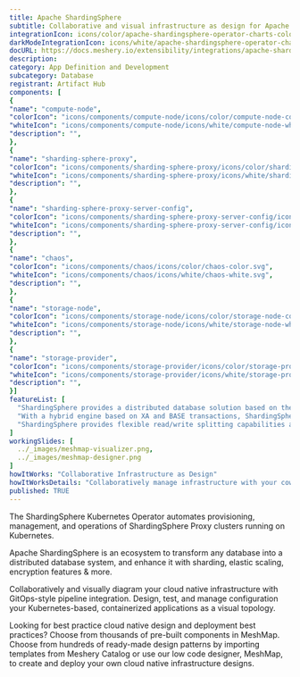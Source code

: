```yaml
---
title: Apache ShardingSphere
subtitle: Collaborative and visual infrastructure as design for Apache ShardingSphere
integrationIcon: icons/color/apache-shardingsphere-operator-charts-color.svg
darkModeIntegrationIcon: icons/white/apache-shardingsphere-operator-charts-white.svg
docURL: https://docs.meshery.io/extensibility/integrations/apache-shardingsphere-operator-charts
description: 
category: App Definition and Development
subcategory: Database
registrant: Artifact Hub
components: [
{
"name": "compute-node",
"colorIcon": "icons/components/compute-node/icons/color/compute-node-color.svg",
"whiteIcon": "icons/components/compute-node/icons/white/compute-node-white.svg",
"description": "",
},
{
"name": "sharding-sphere-proxy",
"colorIcon": "icons/components/sharding-sphere-proxy/icons/color/sharding-sphere-proxy-color.svg",
"whiteIcon": "icons/components/sharding-sphere-proxy/icons/white/sharding-sphere-proxy-white.svg",
"description": "",
},
{
"name": "sharding-sphere-proxy-server-config",
"colorIcon": "icons/components/sharding-sphere-proxy-server-config/icons/color/sharding-sphere-proxy-server-config-color.svg",
"whiteIcon": "icons/components/sharding-sphere-proxy-server-config/icons/white/sharding-sphere-proxy-server-config-white.svg",
"description": "",
},
{
"name": "chaos",
"colorIcon": "icons/components/chaos/icons/color/chaos-color.svg",
"whiteIcon": "icons/components/chaos/icons/white/chaos-white.svg",
"description": "",
},
{
"name": "storage-node",
"colorIcon": "icons/components/storage-node/icons/color/storage-node-color.svg",
"whiteIcon": "icons/components/storage-node/icons/white/storage-node-white.svg",
"description": "",
},
{
"name": "storage-provider",
"colorIcon": "icons/components/storage-provider/icons/color/storage-provider-color.svg",
"whiteIcon": "icons/components/storage-provider/icons/white/storage-provider-white.svg",
"description": "",
}]
featureList: [
  "ShardingSphere provides a distributed database solution based on the underlying database, which can scale computing and storage horizontally.",
  "With a hybrid engine based on XA and BASE transactions, ShardingSphere provides distributed transaction capabilities on top of standalone databases, enabling data security across underlying data sources.",
  "ShardingSphere provides flexible read/write splitting capabilities and can achieve read access load balancing based on the understanding of SQL semantics and the ability to perceive the underlying database topology."
]
workingSlides: [
  ../_images/meshmap-visualizer.png,
  ../_images/meshmap-designer.png
]
howItWorks: "Collaborative Infrastructure as Design"
howItWorksDetails: "Collaboratively manage infrastructure with your coworkers synchronously sharing the same designs."
published: TRUE
---
```


<p>
  The ShardingSphere Kubernetes Operator automates provisioning, management, and operations of
  ShardingSphere Proxy clusters running on Kubernetes.
</p>
<p>
  Apache ShardingSphere is an ecosystem to transform any database into a distributed database
  system, and enhance it with sharding, elastic scaling, encryption features & more.
</p>
<p>
  Collaboratively and visually diagram your cloud native infrastructure with GitOps-style pipeline
  integration. Design, test, and manage configuration your Kubernetes-based, containerized
  applications as a visual topology.
</p>
<p>
  Looking for best practice cloud native design and deployment best practices? Choose from thousands
  of pre-built components in MeshMap. Choose from hundreds of ready-made design patterns by
  importing templates from Meshery Catalog or use our low code designer, MeshMap, to create and
  deploy your own cloud native infrastructure designs.
</p>
